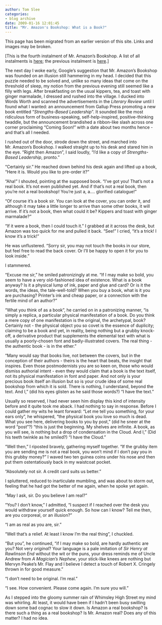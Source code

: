 ```yaml
---
author: Tom Slee
categories:
- blog archive
date: 2009-01-16 12:01:45
title: "Mr. Amazon's Bookshop: What is a Book?"
---
```


::: {.callout-note}

This page has been migrated from an earlier version of this site. 
Links and images may be broken.

:::



				

[This is the fourth instalment of Mr. Amazon's Bookshop. A list of all instalments is [here](http://whimsley.typepad.com/whimsley/2008/12/mr-amazons-bookshop.html); the previous instalment is [here](http://whimsley.typepad.com/whimsley/2009/01/mr-amazons-bookshop-a-conversation-with-the-butler.html).]

The next day I woke early, Google's suggestion that Mr. Amazon's Bookshop was founded on an illusion still hammering in my head. I decided that this puzzle needed to be solved and, unlike so many ideas that come on the threshold of sleep, my notion from the previous evening still seemed like a filly with legs. After breakfasting on the usual kippers, tea, and toast with ginger marmalade, I dressed and rushed into the village. I ducked into Words Worth and scanned the advertisements in the _Literary Review_ until I found what I wanted: an announcement from Gallup Press promoting a new book entitled "_Strengths-Based Leadership_". It sounded like the most ridiculous form of business-speaking, self-help-inspired, positive-thinking twaddle, but the announcement brandished a ribbon-like slash across one corner proclaiming "Coming Soon!" with a date about two months hence - and that's all I needed.  
  
I rushed out of the door, strode down the street, and marched into Mr. Amazon's Bookshop. I walked straight up to his desk and stared him in the eye. "Right then Amazon", I said loudly, "I'd like a copy of _Strengths-Based Leadership_, pronto."  
  
"Certainly sir." He reached down behind his desk again and lifted up a book, "Here it is. Would you like to pre-order it?"  
  
"Aha!" I shouted, pointing at the supposed book. "I've got you! That's not a real book. It's not even published yet. And if that's not a real book, then you're not a real bookshop! You're just a, a.... glorified catalogue!"  
  
"Of course it's a book sir. You can look at the cover, you can order it, and although it may take a little longer to arrive than some other books, it will arrive. If it's not a book, then what could it be? Kippers and toast with ginger marmalade?"  
  
"If it were a book, then I could touch it." I grabbed at it across the desk, but Amazon was too quick for me and pulled it back. "See!" I cried, "it's a trick! I know it's a trick!"  
  
He was unflustered. "Sorry sir, you may not touch the books in our store, but feel free to read the back cover. Or I'll be happy to open it for you to look inside."  
  
I stammered.  
  
"Excuse me sir," he smiled patronizingly at me. "If I may make so bold, you seem to have a very old-fashioned idea of existence. What is a book anyway? Is it a physical lump of ink, paper and glue and card? Or is it the words, the ideas, the tale-well-told? When you buy a book, what is it you are purchasing? Printer's ink and cheap paper, or a connection with the fertile mind of an author?"  
  
"What you think of as a book", he carried on in a patronizing manner, "is simply a replica, a particular physical manifestation of a book. Do you think a mere copy of one manifestation is the original, the archetypal, book? Certainly not - the physical object you so covet is the essence of duplicity; claiming to be a book and yet, in reality, being nothing but a grubby knock-off, a derivative product that supplements the elemental text with what is usually a poorly-chosen font and badly-illustrated covers. The real thing - the authentic book - is in the ether."  
  
"Many would say that books live, not between the covers, but in the conception of their authors - theirs is the heart that beats, the insight that inspires. Even those postmodernists you are so keen on, those who would dismiss authorial intent - even they would claim that a book is the text itself, not its physical manifestation in font and paper. And not only is your precious book itself an illusion but so is your crude idea of some real bookshop from which it is sold. There is nothing, I understand, beyond the text. And I," (did his eyes glisten as he said those words?) "I have the text."  
  
Usually so reserved, I had never seen him display this kind of intensity before and it quite took me aback. I had nothing to say in response. Before I could gather my wits he leant forward: "Let me tell you something, for your ears only", he whispered, "the physical book you love so much is dead. What you see here, delivering books to you by post," (did he sneer at the word "post"?) "this is just the beginning. My shelves are infinite. A book, as you will see, is nothing but a drop of condensation in the Cloud. And I," (Did his teeth twinkle as he smiled?) "I have the Cloud."  
  
"Well then," I riposted bravely, gathering myself together. "If the grubby item you are sending me is not a real book, you won't mind if I don't pay you in this grubby money?" I waved two ten guinea coins under his nose and then put them ostentatiously back in my waistcoat pocket.  
  
"Absolutely not sir. A credit card suits us better."  
  
I spluttered, reduced to inarticulate mumbling, and was about to storm out, feeling that he had got the better of me again, when he spoke yet again.  
  
"May I ask, sir. Do you believe I am real?"  
  
"You? I don't know," I admitted, "I suspect if I reached over the desk you would withdraw yourself quick enough. So how can I know? Tell me then, are you corporeal, or an illusion?"  
  
"I am as real as you are, sir."  
  
"Well that's a relief. At least I know I'm the real thing", I chuckled.  
  
"But you", he continued, "if I may make so bold, are hardly authentic are you? Not very _original_? Your language is a pale imitation of _Sir Henry at Rawlinson End_ without the wit or the puns, your dress reminds me of Uncle Andrew from _A Magician's Nephew_, your stick-like knees are nothing but Mervyn Peake's Mr. Flay and I believe I detect a touch of Robert X. Cringely thrown in for good measure."  
  
"I don't need to be original. I'm real."  
  
"I see. How convenient. Please come again. I'm sure you will."  
  
As I stepped into the gloomy summer rain of Whimsley High Street my mind was whirling. At least, it would have been if I hadn't been busy swilling down some bad cognac to slow it down. Is Amazon a real bookshop? Is there such a thing as a real bookshop? Is Mr. Amazon real? Does any of this matter? I had no idea.


		
